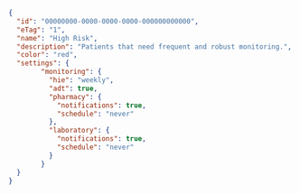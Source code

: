 ```json
{
  "id": "00000000-0000-0000-0000-000000000000",
  "eTag": "1",
  "name": "High Risk",
  "description": "Patients that need frequent and robust monitoring.",
  "color": "red",
  "settings": {
        "monitoring": {
          "hie": "weekly",
          "adt": true,
          "pharmacy": {
            "notifications": true,
            "schedule": "never"
          },
          "laboratory": {
            "notifications": true,
            "schedule": "never"
          }
        }
  }
}
```

